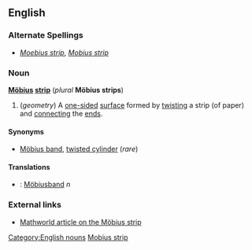 ==English==
===Alternate Spellings===
* ''[[Moebius strip]]'', ''[[Mobius strip]]''
===Noun===
{{wikipedia}}
'''[[Möbius]] [[strip]]''' (''plural'' '''Möbius strips''')

#(''geometry'') A [[one-sided]] [[surface]] formed by [[twisting]] a strip (of paper) and [[connecting]] the [[end]]s.

====Synonyms====
*[[Möbius band]], [[twisted cylinder]] (''rare'')

====Translations====
*{{sv}}: [[Möbiusband]] ''n''

===External links===
*[http://mathworld.wolfram.com/MoebiusStrip.html Mathworld article on the Möbius strip]

[[Category:English nouns]]
[[Category:English words spelled with diacritics or ligatures|Mobius strip]]
